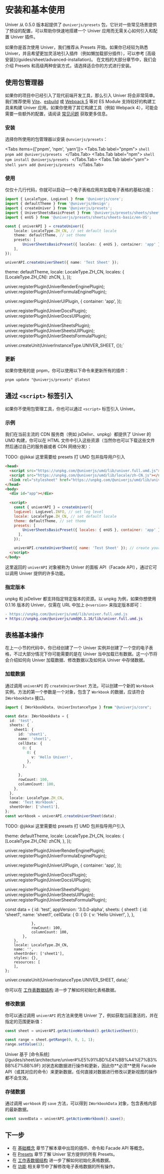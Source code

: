 
# 安装和基本使用

Univer 从 0.5.0 版本起提供了 `@univerjs/presets` 包，它针对一些常见场景提供了预设的配置，可以帮助你快速地搭建一个 Univer 应用而无需关心如何引入和配置 Univer 插件。

<Callout type="info" emoji="🍃">
  如果你是首次使用 Univer，我们推荐从 Presets 开始。如果你已经较为熟悉 Univer，并且希望更加灵活地引入插件（例如懒加载部分插件），可以参考 [高级安装](/guides/sheet/advanced-installation)。
</Callout>

<Callout type="info" emoji="🍃">
  在文档的大部分章节中，我们会介绍 Presets 和高级两种安装方式，请选择适合你的方式进行安装。
</Callout>

## 使用包管理器

如果你的项目中已经引入了现代前端开发工具，那么引入 Univer 将会非常简单。我们推荐使用 [Vite](https://vitejs.dev/)、[esbuild](https://esbuild.github.io/) 或 [Webpack 5](https://webpack.js.org/) 等对 ES Module 支持较好的构建工具来构建 Univer 应用。如果你使用了其它构建工具（例如 Webpack 4），可能会需要一些额外的配置，请阅读 [常见问题](/guides/sheet/troubleshooting) 获取更多信息。

### 安装

选择你所使用的包管理器以安装 `@unvierjs/presets`：

<Tabs items={['pnpm', 'npm', 'yarn']}>
  <Tabs.Tab label="pnpm">
    ```shell
    pnpm add @univerjs/presets
    ```
  </Tabs.Tab>
  <Tabs.Tab label="npm">
    ```shell
    npm install @univerjs/presets
    ```
  </Tabs.Tab>
  <Tabs.Tab label="yarn">
    ```shell
    yarn add @univerjs/presets
    ```
  </Tabs.Tab>
</Tabs>

### 使用

仅仅十几行代码，你就可以启动一个电子表格应用并加载电子表格的基础功能：

```typescript
import { LocaleType, LogLevel } from '@univerjs/core';
import { defaultTheme } from '@univerjs/design';
import { createUniver } from '@univerjs/presets';
import { UniverSheetsBasicPreset } from '@univerjs/presets/sheets/sheets-basic';
import { enUS } from '@univerjs/presets/sheets/sheets-basic/en-US';

const { univerAPI } = createUniver({
    locale: LocaleType.ZH_CN, // set default locale 
    theme: defaultTheme, // set theme
    presets: [
        UniverSheetsBasicPreset({ locales: { enUS }, container: 'app' }),
    ],
});

univerAPI.createUniverSheet({ name: 'Test Sheet' });
```

  theme: defaultTheme,
  locale: LocaleType.ZH_CN,
  locales: {
    [LocaleType.ZH_CN]: zhCN,
  },
});

univer.registerPlugin(UniverRenderEnginePlugin);
univer.registerPlugin(UniverFormulaEnginePlugin);

univer.registerPlugin(UniverUIPlugin, {
  container: 'app',
});

univer.registerPlugin(UniverDocsPlugin);
univer.registerPlugin(UniverDocsUIPlugin);

univer.registerPlugin(UniverSheetsPlugin);
univer.registerPlugin(UniverSheetsUIPlugin);
univer.registerPlugin(UniverSheetsFormulaPlugin);

univer.createUnit(UniverInstanceType.UNIVER_SHEET, {});`

### 更新

如果你使用的是 pnpm，你可以使用以下命令来更新所有的插件：

```shell
pnpm update "@univerjs/presets" @latest
```

## 通过 `<script>` 标签引入

如果你不使用包管理工具，你也可以通过 `<script>` 标签引入 Univer。

### 示例

我们在当前主流的 CDN 服务商（例如 jsDelivr、unpkg）都提供了 Univer 的 UMD 构建，你可以在 HTML 文件中引入这些资源（当然你也可以下载这些文件然后通过自己的服务器或者 CDN 网络分发）：

<Callout type="error">
  TODO: @jikkai 这里需要给 presets 打 UMD 包并指导用户引入
</Callout>

```html
<head>
  <script src="https://unpkg.com/@univerjs/umd/lib/univer.full.umd.js"></script>
  <script src="https://unpkg.com/@univerjs/umd/lib/locale/zh-CN.js"></script>
  <link rel="stylesheet" href="https://unpkg.com/@univerjs/umd/lib/univer.css">
</head>
<body>
  <div id="app"></div>
 
  <script>
    const { univerAPI } = createUniver({
    logLevel: LogLevel.INFO, // set log level
    locale: LocaleType.ZH_CN, // set default locale 
    theme: defaultTheme, // set theme
    presets: [
        UniverSheetsBasicPreset({ locales: { enUS }, container: 'app' }), // univer container id
      ],
    });

    univerAPI.createUniverSheet({ name: 'Test Sheet' }); // create your first sheet
  </script>
</body>
```

这里返回的 `univerAPI` 对象被称为 Univer 的面板 API（Facade API），通过它可以调用 Univer 提供的许多功能。

### 指定版本

unpkg 和 jsDeliver 都支持指定特定版本的资源。以 unpkg 为例，如果你想使用 0.1.16 版本的 Univer，仅需在 URL 中加上 `@<version>` 来指定版本即可：

```diff
- https://unpkg.com/@univerjs/umd/lib/univer.full.umd.js
+ https://unpkg.com/@univerjs/umd@0.1.16/lib/univer.full.umd.js
```

## 表格基本操作

在上一小节的代码中，你已经创建了一个 Univer 实例并创建了一个空的电子表格，不过大部分情况下你可能需要的是在 Univer 当中加载已有数据。这一小节将会介绍如何向 Univer 加载数据、修改数据以及如何从 Univer 中存储数据。

### 加载数据

通过调用 `univerAPI` 的 `createUniverSheet` 方法，可以创建一个新的 `Workbook` 实例。方法的第一个参数是一个对象，包含了 `Workbook` 的数据，应该符合 `IWorkbookData` 接口。

```typescript
import { IWorkbookData, UniverInstanceType } from "@univerjs/core";

const data: IWorkbookData = {
  id: 'test',
  sheets: {
    sheet1: {
      id: 'sheet1',
      name: 'sheet1',
      cellData: {
        0: {
          0: {
            v: 'Hello Univer!',
          },
        },

      },
      rowCount: 100,
      columnCount: 100,
    },
  },
  locale: LocaleType.ZH_CN,
  name: 'Test Workbook',
  sheetOrder: ['sheet1'],
};
const workbook = univerAPI.createUniverSheet(data);
```

<Callout type="error">
  TODO: @jikkai 这里需要给 presets 打 UMD 包并指导用户引入
</Callout>

  theme: defaultTheme,
  locale: LocaleType.ZH_CN,
  locales: {
    [LocaleType.ZH_CN]: zhCN,
  },
});

univer.registerPlugin(UniverRenderEnginePlugin);
univer.registerPlugin(UniverFormulaEnginePlugin);

univer.registerPlugin(UniverUIPlugin, {
  container: 'app',
});

univer.registerPlugin(UniverDocsPlugin);
univer.registerPlugin(UniverDocsUIPlugin);

univer.registerPlugin(UniverSheetsPlugin);
univer.registerPlugin(UniverSheetsUIPlugin);
univer.registerPlugin(UniverSheetsFormulaPlugin);

const data = {
        id: 'test',
        appVersion: '3.0.0-alpha',
        sheets: {
            sheet1: {
                id: 'sheet1',
                name: 'sheet1',
                cellData: {
                    0: {
                        0: {
                            v: 'Hello Univer!',
                        },
                    },
                    
                },
                rowCount: 100,
                columnCount: 100,
            },
        },
        locale: LocaleType.ZH_CN,
        name: '',
        sheetOrder: ['sheet1'],
        styles: {},
        resources: [
        ],
    };

univer.createUnit(UniverInstanceType.UNIVER_SHEET, data);`

你可以在 [工作表数据结构](http://localhost:3000/zh-CN/guides/sheet/getting-started/workbook-data) 进一步了解如何初始化表格数据。

### 修改数据

你可以通过调用 `univerAPI` 的方法来使用 Univer 了，例如获取当前激活的，并在指定的范围更新值：

```typescript
const sheet = univerAPI.getActiveWorkbook().getActiveSheet();

const range = sheet.getRange(0, 0, 1, 1);
range.setValue(1);
```

<Callout type="error" emoji="🚨">
  Univer 基于 [命令系统](/guides/sheet/architecture/univer#%E5%91%BD%E4%BB%A4%E7%B3%BB%E7%BB%9F) 对状态和数据进行操作和更新，因此你**必须**使用 Facade API（或其对应的命令）来更新数据，任何直接对数据进行修改以更新视图的操作都不会生效。
</Callout>

### 存储数据

通过调用 `workbook` 的 `save` 方法，可以得到 `IWorkbookData` 对象，包含表格内部的最新数据。

```typescript
const savedData = univerAPI.getActiveWorkbook().save();
```

## 下一步

* 在 [基础概念](/guides/sheet/getting-started/concepts) 章节了解本章中出现的插件、命令和 Facade API 等概念。
* 在 [Presets](/guides/sheet/getting-started/presets) 章节了解 Univer 官方提供的所有 Presets。
* 在 [工作表数据结构](/guides/sheet/getting-started/workbook-data) 进一步了解如何初始化表格数据。
* 在 [功能](/guides/sheet/features/core) 相关章节中了解修改电子表格数据的所有操作。

[^1]: https://blog.npmjs.org/post/110924823920/npm-weekly-5
[^2]: https://pnpm.io/npmrc#auto-install-peers
[^3]: https://github.com/yarnpkg/yarn/issues/1503

